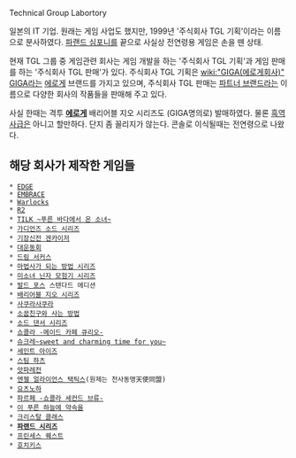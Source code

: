 Technical Group Labortory

일본의 IT 기업. 원래는 게임 사업도 했지만, 1999년 '주식회사 TGL 기획'이라는 이름으로 분사하였다. [[파랜드 심포니]]를 끝으로 사실상 전연령용 게임은 손을 뗀 상태.

현재 TGL 그룹 중 게임관련 회사는 게임 개발을 하는 '주식회사 TGL 기획'과 게임 판매를 하는 '주식회사 TGL 판매'가 있다. 주식회사 TGL 기획은 [[wiki:"GIGA(에로게회사)" GIGA]]라는 [[에로게]] 브랜드를 가지고 있으며, 주식회사 TGL 판매는 [[파트너 브랜드]]라는 이름으로 다양한 회사의 작품들을 판매해 주고 있다.
 
사실 한때는 격투 '''[[에로게]]''' 배리어블 지오 시리즈도 (GIGA명의로) 발매하였다. 물론 [[흑역사]]급은 아니고 할만하다. 단지 좀 꼴리지가 않는다. 콘솔로 이식될때는 전연령으로 나왔다.

== 해당 회사가 제작한 게임들 ==
 * [[edge|EDGE]]
 * [[EMBRACE]]
 * [[Warlocks]]
 * [[R2]]
 * [[TILK ~푸른 바다에서 온 소녀~]]
 * [[가디언즈 소드 시리즈]]
 * [[기장신전 겐카이저]]
 * [[대운동회]]
 * [[드림 서커스]]
 * [[마법사가 되는 방법 시리즈]]
 * [[미소녀 닌자 모험기 시리즈]]
 * [[발드 포스]] 스탠다드 에디션
 * [[배리어블 지오 시리즈]]
 * [[사쿠라사쿠라]]
 * [[소꿉친구와 사는 방법]]
 * [[소드 댄서 시리즈]]
 * [[쇼콜라 -메이드 카페 큐리오-]]
 * [[슈크레~sweet and charming time for you~]]
 * [[세인트 아이즈]]
 * [[스팀 하츠]]
 * [[앗파레전]]
 * [[엔젤 얼라이언스 택틱스]](원제는 천사동맹天使同盟)
 * [[요츠노하]]
 * [[파르페 -쇼콜라 세컨드 브류-]]
 * [[이 푸른 하늘에 약속을]]
 * [[크리스탈 클래스]]
 * '''[[파랜드 시리즈]]'''
 * [[프린세스 퀘스트]]
 * [[호치키스]]
